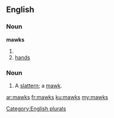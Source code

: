 ==English==

===Noun===
'''mawks'''

# {{plural of|[[mawk]]}}
# [[hand]]s <!--no singular form-->

===Noun===
{{en-noun|es}}

# {{UK|dialect}} A [[slattern]]; a [[mawk]].

{{Webster 1913}}

[[Category:English plurals]]

[[ar:mawks]]
[[fr:mawks]]
[[ku:mawks]]
[[my:mawks]]